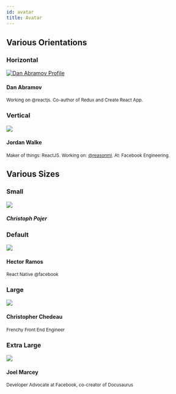 ```yaml
---
id: avatar
title: Avatar
---
```



## Various Orientations

### Horizontal

<Playground>
  <div class="avatar">
    <a
      class="avatar__photo-link avatar__photo avatar__photo--lg"
      href="https://twitter.com/dan_abramov"
    >
      <img
        alt="Dan Abramov Profile"
        src="https://avatars1.githubusercontent.com/u/810438?s=460"
      />
    </a>
    <div class="avatar__intro">
      <h4 class="avatar__name">Dan Abramov</h4>
      <small class="avatar__subtitle">
        Working on @reactjs. Co-author of Redux and Create React App.
      </small>
    </div>
  </div>
</Playground>

### Vertical

<Playground>
  <div class="avatar avatar--vertical">
    <img
      class="avatar__photo avatar__photo--xl"
      src="https://avatars1.githubusercontent.com/u/977348?s=460&v=4"
    />
    <div class="avatar__intro">
      <h4 class="avatar__name">Jordan Walke</h4>
      <small class="avatar__subtitle">
        Maker of things: ReactJS. Working on:
        <a href="https://twitter.com/reasonml">@reasonml</a>. At: Facebook Engineering.
      </small>
    </div>
  </div>
</Playground>

## Various Sizes

### Small

<Playground>
<div class="avatar">
  <img
    class="avatar__photo avatar__photo--sm"
    src="https://avatars3.githubusercontent.com/u/13352?s=400&v=4"
  />
  <div class="avatar__intro">
    <h5 class="avatar__name">Christoph Pojer</h5>
  </div>
</div>

</Playground>

### Default

<Playground>
  <div class="avatar">
    <img
      class="avatar__photo"
      src="https://avatars1.githubusercontent.com/u/165856?s=460&v=4"
    />
    <div class="avatar__intro">
      <h4 class="avatar__name">Hector Ramos</h4>
      <small class="avatar__subtitle">React Native @facebook</small>
    </div>
  </div>
</Playground>

### Large

<Playground>
  <div class="avatar">
    <img
      class="avatar__photo avatar__photo--lg"
      src="https://avatars2.githubusercontent.com/u/197597?s=460"
    />
    <div class="avatar__intro">
      <h4 class="avatar__name">Christopher Chedeau</h4>
      <small class="avatar__subtitle">Frenchy Front End Engineer</small>
    </div>
  </div>
</Playground>

### Extra Large

<Playground>
  <div class="avatar">
    <img
      class="avatar__photo avatar__photo--xl"
      src="https://avatars0.githubusercontent.com/u/3757713?s=460&v=4"
    />
    <div class="avatar__intro">
      <h4 class="avatar__name">Joel Marcey</h4>
      <small class="avatar__subtitle">
        Developer Advocate at Facebook, co-creator of Docusaurus
      </small>
    </div>
  </div>
</Playground>
